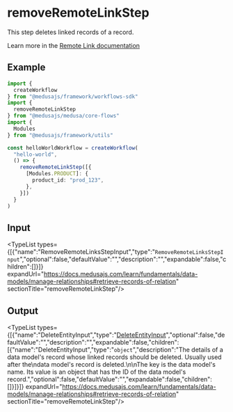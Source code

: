 
# removeRemoteLinkStep

This step deletes linked records of a record.

Learn more in the [Remote Link documentation](https://docs.medusajs.com/learn/fundamentals/module-links/remote-link#cascade-delete-linked-records)

## Example

```ts
import {
  createWorkflow
} from "@medusajs/framework/workflows-sdk"
import {
  removeRemoteLinkStep
} from "@medusajs/medusa/core-flows"
import {
  Modules
} from "@medusajs/framework/utils"

const helloWorldWorkflow = createWorkflow(
  "hello-world",
  () => {
    removeRemoteLinkStep([{
      [Modules.PRODUCT]: {
        product_id: "prod_123",
      },
    }])
  }
)
```

## Input

<TypeList types={[{"name":"RemoveRemoteLinksStepInput","type":"`RemoveRemoteLinksStepInput`","optional":false,"defaultValue":"","description":"","expandable":false,"children":[]}]} expandUrl="https://docs.medusajs.com/learn/fundamentals/data-models/manage-relationships#retrieve-records-of-relation" sectionTitle="removeRemoteLinkStep"/>

## Output

<TypeList types={[{"name":"DeleteEntityInput","type":"[DeleteEntityInput](../../../../modules_sdk/types/modules_sdk.DeleteEntityInput/page.mdx)","optional":false,"defaultValue":"","description":"","expandable":false,"children":[{"name":"DeleteEntityInput","type":"`object`","description":"The details of a data model's record whose linked records should be deleted. Usually used after the\ndata model's record is deleted.\n\nThe key is the data model's name. Its value is an object that has the ID of the data model's record.","optional":false,"defaultValue":"","expandable":false,"children":[]}]}]} expandUrl="https://docs.medusajs.com/learn/fundamentals/data-models/manage-relationships#retrieve-records-of-relation" sectionTitle="removeRemoteLinkStep"/>
